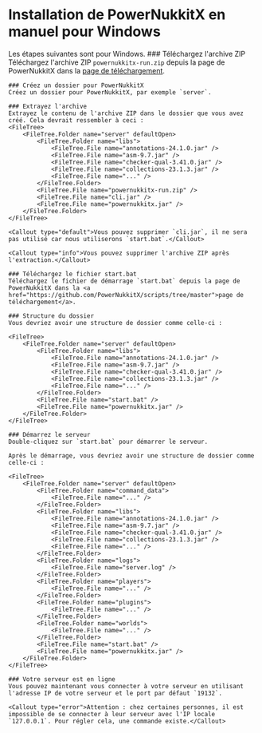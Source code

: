 
# Installation de PowerNukkitX en manuel pour Windows

Les étapes suivantes sont pour Windows.
<Steps>
    ### Téléchargez l'archive ZIP
    Téléchargez l'archive ZIP `powernukkitx-run.zip` depuis la page de PowerNukkitX dans la <a href="">page de téléchargement</a>.

    ### Créez un dossier pour PowerNukkitX
    Créez un dossier pour PowerNukkitX, par exemple `server`.

    ### Extrayez l'archive
    Extrayez le contenu de l'archive ZIP dans le dossier que vous avez créé. Cela devrait ressembler à ceci :
    <FileTree>
        <FileTree.Folder name="server" defaultOpen>
            <FileTree.Folder name="libs">
                <FileTree.File name="annotations-24.1.0.jar" />
                <FileTree.File name="asm-9.7.jar" />
                <FileTree.File name="checker-qual-3.41.0.jar" />
                <FileTree.File name="collections-23.1.3.jar" />
                <FileTree.File name="..." />
            </FileTree.Folder>
            <FileTree.File name="powernukkitx-run.zip" />
            <FileTree.File name="cli.jar" />
            <FileTree.File name="powernukkitx.jar" />
        </FileTree.Folder>
    </FileTree>

    <Callout type="default">Vous pouvez supprimer `cli.jar`, il ne sera pas utilisé car nous utiliserons `start.bat`.</Callout>

    <Callout type="info">Vous pouvez supprimer l'archive ZIP après l'extraction.</Callout>

    ### Téléchargez le fichier start.bat
    Téléchargez le fichier de démarrage `start.bat` depuis la page de PowerNukkitX dans la <a href="https://github.com/PowerNukkitX/scripts/tree/master">page de téléchargement</a>.

    ### Structure du dossier
    Vous devriez avoir une structure de dossier comme celle-ci :

    <FileTree>
        <FileTree.Folder name="server" defaultOpen>
            <FileTree.Folder name="libs">
                <FileTree.File name="annotations-24.1.0.jar" />
                <FileTree.File name="asm-9.7.jar" />
                <FileTree.File name="checker-qual-3.41.0.jar" />
                <FileTree.File name="collections-23.1.3.jar" />
                <FileTree.File name="..." />
            </FileTree.Folder>
            <FileTree.File name="start.bat" />
            <FileTree.File name="powernukkitx.jar" />
        </FileTree.Folder>
    </FileTree>

    ### Démarrez le serveur
    Double-cliquez sur `start.bat` pour démarrer le serveur.

    Après le démarrage, vous devriez avoir une structure de dossier comme celle-ci :

    <FileTree>
        <FileTree.Folder name="server" defaultOpen>
            <FileTree.Folder name="command_data">
                <FileTree.File name="..." />
            </FileTree.Folder>
            <FileTree.Folder name="libs">
                <FileTree.File name="annotations-24.1.0.jar" />
                <FileTree.File name="asm-9.7.jar" />
                <FileTree.File name="checker-qual-3.41.0.jar" />
                <FileTree.File name="collections-23.1.3.jar" />
                <FileTree.File name="..." />
            </FileTree.Folder>
            <FileTree.Folder name="logs">
                <FileTree.File name="server.log" />
            </FileTree.Folder>
            <FileTree.Folder name="players">
                <FileTree.File name="..." />
            </FileTree.Folder>
            <FileTree.Folder name="plugins">
                <FileTree.File name="..." />
            </FileTree.Folder>
            <FileTree.Folder name="worlds">
                <FileTree.File name="..." />
            </FileTree.Folder>
            <FileTree.File name="start.bat" />
            <FileTree.File name="powernukkitx.jar" />
        </FileTree.Folder>
    </FileTree>

    ### Votre serveur est en ligne
    Vous pouvez maintenant vous connecter à votre serveur en utilisant l'adresse IP de votre serveur et le port par défaut `19132`.

    <Callout type="error">Attention : chez certaines personnes, il est impossible de se connecter à leur serveur avec l'IP locale `127.0.0.1`. Pour régler cela, une commande existe.</Callout>
</Steps>